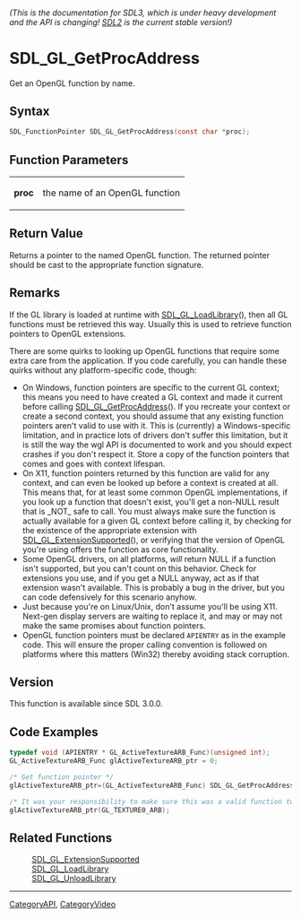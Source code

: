 ====== (This is the documentation for SDL3, which is under heavy development and the API is changing! [https://wiki.libsdl.org/SDL2/ SDL2] is the current stable version!) ======
= SDL_GL_GetProcAddress =

Get an OpenGL function by name.

== Syntax ==

<syntaxhighlight lang='c'>
SDL_FunctionPointer SDL_GL_GetProcAddress(const char *proc);
</syntaxhighlight>

== Function Parameters ==

{|
|'''proc'''
|the name of an OpenGL function
|}

== Return Value ==

Returns a pointer to the named OpenGL function. The returned pointer should
be cast to the appropriate function signature.

== Remarks ==

If the GL library is loaded at runtime with [[SDL_GL_LoadLibrary]](), then
all GL functions must be retrieved this way. Usually this is used to
retrieve function pointers to OpenGL extensions.

There are some quirks to looking up OpenGL functions that require some
extra care from the application. If you code carefully, you can handle
these quirks without any platform-specific code, though:

* On Windows, function pointers are specific to the current GL context; this means you need to have created a GL context and made it current before calling [[SDL_GL_GetProcAddress]](). If you recreate your context or create a second context, you should assume that any existing function pointers aren't valid to use with it. This is (currently) a Windows-specific limitation, and in practice lots of drivers don't suffer this limitation, but it is still the way the wgl API is documented to work and you should expect crashes if you don't respect it. Store a copy of the function pointers that comes and goes with context lifespan.
* On X11, function pointers returned by this function are valid for any context, and can even be looked up before a context is created at all. This means that, for at least some common OpenGL implementations, if you look up a function that doesn't exist, you'll get a non-NULL result that is _NOT_ safe to call. You must always make sure the function is actually available for a given GL context before calling it, by checking for the existence of the appropriate extension with [[SDL_GL_ExtensionSupported]](), or verifying that the version of OpenGL you're using offers the function as core functionality.
* Some OpenGL drivers, on all platforms, ''will'' return NULL if a function isn't supported, but you can't count on this behavior. Check for extensions you use, and if you get a NULL anyway, act as if that extension wasn't available. This is probably a bug in the driver, but you can code defensively for this scenario anyhow.
* Just because you're on Linux/Unix, don't assume you'll be using X11. Next-gen display servers are waiting to replace it, and may or may not make the same promises about function pointers.
* OpenGL function pointers must be declared <code>APIENTRY</code> as in the example code. This will ensure the proper calling convention is followed on platforms where this matters (Win32) thereby avoiding stack corruption.

== Version ==

This function is available since SDL 3.0.0.

== Code Examples ==

<syntaxhighlight lang='c++'>
typedef void (APIENTRY * GL_ActiveTextureARB_Func)(unsigned int);
GL_ActiveTextureARB_Func glActiveTextureARB_ptr = 0;

/* Get function pointer */
glActiveTextureARB_ptr=(GL_ActiveTextureARB_Func) SDL_GL_GetProcAddress("glActiveTextureARB");

/* It was your responsibility to make sure this was a valid function to call! */
glActiveTextureARB_ptr(GL_TEXTURE0_ARB);
</syntaxhighlight>

== Related Functions ==

:[[SDL_GL_ExtensionSupported]]
:[[SDL_GL_LoadLibrary]]
:[[SDL_GL_UnloadLibrary]]

----
[[CategoryAPI]], [[CategoryVideo]]


